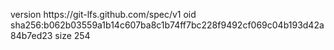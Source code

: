 version https://git-lfs.github.com/spec/v1
oid sha256:b062b03559a1b14c607ba8c1b74ff7bc228f9492cf069c04b193d42a84b7ed23
size 254
